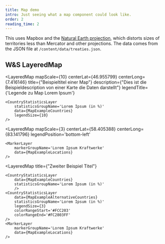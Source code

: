 ---
title: Map demo
intro: Just seeing what a map component could look like.
order: 2
reading_time: 2
---


This uses Mapbox and the [Natural Earth projection](https://www.shadedrelief.com/NE_proj/index.html), which distorts sizes of territories less than Mercator and other projections. The data comes from the JSON file at `/content/data/treaties.json`.

## W&S LayeredMap

<LayeredMap
    mapScale={10}
    centerLat={46.955799}
    centerLong={7.416146}
    title={"Beispieltitel einer Map"}
    description={"Dies ist die Beispieldescription von einer Karte die Daten darstellt"}
    legendTitle={'Legende zu Map Lorem Ipsum'}
>
    <CountryStatisticsLayer
        statisticsGroupName='Lorem Ipsum (in %)'
        data={MapExampleCountries}
        legendSize={10}
    />
</LayeredMap>

<LayeredMap
    mapScale={3}
    centerLat={58.405388}
    centerLong={83.141796}
    legendPosition='bottom-left'
>
    <MarkerLayer
        markerGroupName='Lorem Ipsum Kraftwerke'
        data={MapExampleLocations}
    />
</LayeredMap>

<LayeredMap
    title={"Zweiter Beispiel Titel"}
>
    <CountryStatisticsLayer
        data={MapExampleCountries}
        statisticsGroupName='Lorem Ipsum (in %)'
        />
    <CountryStatisticsLayer
        data={MapExampleAlternativeCountries}
        statisticsGroupName='Lorem Ipsum (in %)'
        legendSize={3}
        colorRangeStart='#FCC203'
        colorRangeEnd='#FC2803FF'
    />
    <MarkerLayer
        markerGroupName='Lorem Ipsum Kraftwerke'
        data={MapExampleLocations}
    />
</LayeredMap>


